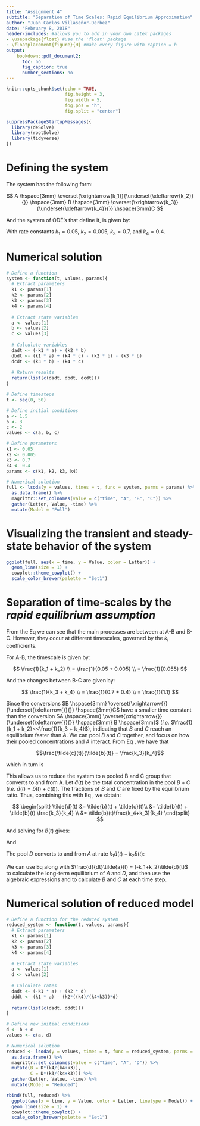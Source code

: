 ```yaml
---
title: "Assignment 4"
subtitle: "Separation of Time Scales: Rapid Equilibrium Approximation"
author: "Juan Carlos Villaseñor-Derbez"
date: "February 8, 2018"
header-includes: #allows you to add in your own Latex packages
- \usepackage{float} #use the 'float' package
- \floatplacement{figure}{H} #make every figure with caption = h
output:
    bookdown::pdf_document2:
      toc: no
      fig_caption: true
      number_sections: no
---
```


```r
knitr::opts_chunk$set(echo = TRUE,
                      fig.height = 3,
                      fig.width = 5,
                      fog.pos = "h",
                      fig.split = "center")

suppressPackageStartupMessages({
  library(deSolve)
  library(rootSolve)
  library(tidyverse)
})
```

# Defining the system

The system has the following form:

$$
A \hspace{3mm} \overset{\xrightarrow{k_1}}{\underset{\xleftarrow{k_2}}{}} \hspace{3mm} B \hspace{3mm} \overset{\xrightarrow{k_3}}{\underset{\xleftarrow{k_4}}{}} \hspace{3mm}C
$$

And the system of ODE's that define it, is given by:

\begin{equation}
\begin{split}
  \frac{da}{dt} &= (-k_1 * a) + (k_2 * b) \\
  \frac{da}{dt} &= (k_1 * a) + (k_4 * c) - (k_2 * b) - (k_3 * b) \\
  \frac{da}{dt} &= (k_3 * b) - (k_4 * c)
\end{split} \label{eq:system}
\end{equation}

With rate constants $k_1=0.05$, $k_2=0.005$, $k_3=0.7$, and $k_4=0.4$.

# Numerical solution

```r
# Define a function
system <- function(t, values, params){
  # Extract parameters
  k1 <- params[1]
  k2 <- params[2]
  k3 <- params[3]
  k4 <- params[4]
  
  # Extract state variables
  a <- values[1]
  b <- values[2]
  c <- values[3]
  
  # Calculate variables
  dadt <- (-k1 * a) + (k2 * b)
  dbdt <- (k1 * a) + (k4 * c) - (k2 * b) - (k3 * b)
  dcdt <- (k3 * b) - (k4 * c)
  
  # Return results
  return(list(c(dadt, dbdt, dcdt)))
}
```

```r
# Define timesteps
t <- seq(0, 50)

# Define initial conditions
a <- 1.5
b <- 3
c <- 2
values <- c(a, b, c)

# Define parameters
k1 <- 0.05
k2 <- 0.005
k3 <- 0.7
k4 <- 0.4
params <- c(k1, k2, k3, k4)

# Numerical solution
full <- lsoda(y = values, times = t, func = system, parms = params) %>% 
  as.data.frame() %>% 
  magrittr::set_colnames(value = c("time", "A", "B", "C")) %>% 
  gather(Letter, Value, -time) %>% 
  mutate(Model = "Full")
```

# Visualizing the transient and steady-state behavior of the system

```r
ggplot(full, aes(x = time, y = Value, color = Letter)) +
  geom_line(size = 1) +
  cowplot::theme_cowplot() +
  scale_color_brewer(palette = "Set1")
```


# Separation of time-scales by the *rapid equilibrium assumption*

From the Eq \ref{eq:system} we can see that the main processes are between at A-B and B-C. However, they occur at different timescales, governed by the $k_i$ coefficients.

For A-B, the timescale is given by:

$$
\frac{1}{k_1 + k_2} \\
= \frac{1}{0.05 + 0.005} \\
= \frac{1}{0.055}
$$

And the changes between B-C are given by:

$$
\frac{1}{k_3 + k_4} \\
= \frac{1}{0.7 + 0.4} \\
= \frac{1}{1.1}
$$

Since the conversions $B \hspace{3mm} \overset{\xrightarrow{}}{\underset{\xleftarrow{}}{}} \hspace{3mm}C$ have a smaller time constant than the conversion $A \hspace{3mm} \overset{\xrightarrow{}}{\underset{\xleftarrow{}}{}} \hspace{3mm} B \hspace{3mm}$ (*i.e.* $\frac{1}{k_1 + k_2}<<\frac{1}{k_3 + k_4}$), indicating that $B$ and $C$ reach an equilibrium faster than $A$. We can pool $B$ and $C$ together, and focus on how their pooled concentrations and $A$ interact. From Eq \ref{eq:system}, we have that

$$\frac{\tilde{c}(t)}{\tilde{b}(t)} = \frac{k_3}{k_4}$$

which in turn is

\begin{equation}
\label{eq:pool_cb}
\tilde{c}(t)= \tilde{b}(t) \frac{k_3}{k_4}
\end{equation}

This allows us to reduce the system to a pooled B and C group that converts to and from A. Let $\tilde{d}(t)$ be the total concentration in the pool $B+C$ (*i.e.* $\tilde{d}(t) = \tilde{b}(t) + \tilde{c}(t)$). The fractions of $B$ and $C$ are fixed by the equilibrium ratio. Thus, combining this with Eq \ref{eq:pool_cb}, we obtain:

$$
\begin{split}
\tilde{d}(t) &= \tilde{b}(t) + \tilde{c}(t)\\
 &= \tilde{b}(t) + \tilde{b}(t) \frac{k_3}{k_4} \\
 &= \tilde{b}(t)\frac{k_4+k_3}{k_4}
\end{split}
$$

And solving for $\tilde{b}(t)$ gives:

\begin{equation}
\label{eq:tilde_b}
\tilde{b}(t) = \tilde{d}(t)\frac{k_4}{k_4+k_3}
\end{equation}

And

\begin{equation}
\label{eq:tilde_c}
\tilde{c}(t) = \tilde{d}(t) - \tilde{b}(t) = \tilde{d}(t)\frac{k_3}{k_4+k_3}
\end{equation}

\clearpage

The pool $D$ converts to and from $A$ at rate $k_1\tilde{a}(t)-k_2\tilde{b}(t)$:

\begin{equation}
\begin{split}
\frac{d}{dt}\tilde{d}(t) &= k_1\tilde{a}(t)-k_2\tilde{b}(t) \\
&= k_1\tilde{a}(t)-k_2\left(\frac{k_4}{k_4+k_3}\tilde{d}(t)\right) \\
&= k_1\tilde{a}(t)-\frac{k_2k_4}{k_4+k_3}\tilde{d}(t)
\label{eq:tilde_d}
\end{split}
\end{equation}

We can use Eq \ref{eq:tilde_d} along with $\frac{d}{dt}\tilde{a}(t) = (-k_1+k_2)\tilde{d}(t)$ to calculate the long-term equilibrium of $A$ and $D$, and then use the algebraic expressions \ref{eq:tilde_b} and \ref{eq:tilde_c} to calculate $B$ and $C$ at each time step.

# Numerical solution of reduced model

```r
# Define a function for the reduced system
reduced_system <- function(t, values, params){
  # Extract parameters
  k1 <- params[1]
  k2 <- params[2]
  k3 <- params[3]
  k4 <- params[4]
  
  # Extract state variables
  a <- values[1]
  d <- values[2]
  
  # Calculate rates
  dadt <- (-k1 * a) + (k2 * d)
  dddt <- (k1 * a) - (k2*((k4)/(k4+k3))*d)
  
  return(list(c(dadt, dddt)))
}
```

```r
# Define new initial conditions
d <- b + c
values <- c(a, d)

# Numerical solution
reduced <- lsoda(y = values, times = t, func = reduced_system, parms = params) %>% 
  as.data.frame() %>% 
  magrittr::set_colnames(value = c("time", "A", "D")) %>% 
  mutate(B = D*(k4/(k4+k3)),
         C = D*(k3/(k4+k3))) %>% 
  gather(Letter, Value, -time) %>% 
  mutate(Model = "Reduced")
```

\clearpage

```r
rbind(full, reduced) %>% 
  ggplot(aes(x = time, y = Value, color = Letter, linetype = Model)) +
  geom_line(size = 1) +
  cowplot::theme_cowplot() +
  scale_color_brewer(palette = "Set1")
```

























